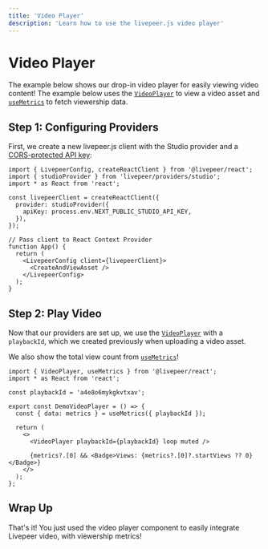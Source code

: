 ```yaml
---
title: 'Video Player'
description: 'Learn how to use the livepeer.js video player'
---
```



# Video Player

The example below shows our drop-in video player for easily viewing video content! The example below uses the
[`VideoPlayer`](/docs/VideoPlayer) to view a video asset and [`useMetrics`](/docs/playback/useMetrics) to fetch
viewership data.

<DemoVideoPlayer />

## Step 1: Configuring Providers

First, we create a new livepeer.js client with the Studio provider and a [CORS-protected API key](/docs/providers/studio#apikey):

```tsx
import { LivepeerConfig, createReactClient } from '@livepeer/react';
import { studioProvider } from 'livepeer/providers/studio';
import * as React from 'react';

const livepeerClient = createReactClient({
  provider: studioProvider({
    apiKey: process.env.NEXT_PUBLIC_STUDIO_API_KEY,
  }),
});

// Pass client to React Context Provider
function App() {
  return (
    <LivepeerConfig client={livepeerClient}>
      <CreateAndViewAsset />
    </LivepeerConfig>
  );
}
```

## Step 2: Play Video

Now that our providers are set up, we use the [`VideoPlayer`](/docs/VideoPlayer) with a `playbackId`, which we created
previously when uploading a video asset.

We also show the total view count from [`useMetrics`](/docs/playback/useMetrics)!

```tsx
import { VideoPlayer, useMetrics } from '@livepeer/react';
import * as React from 'react';

const playbackId = 'a4e8o6mykgkvtxav';

export const DemoVideoPlayer = () => {
  const { data: metrics } = useMetrics({ playbackId });

  return (
    <>
      <VideoPlayer playbackId={playbackId} loop muted />

      {metrics?.[0] && <Badge>Views: {metrics?.[0]?.startViews ?? 0}</Badge>}
    </>
  );
};
```

## Wrap Up

That's it! You just used the video player component to easily integrate Livepeer video, with viewership metrics!
